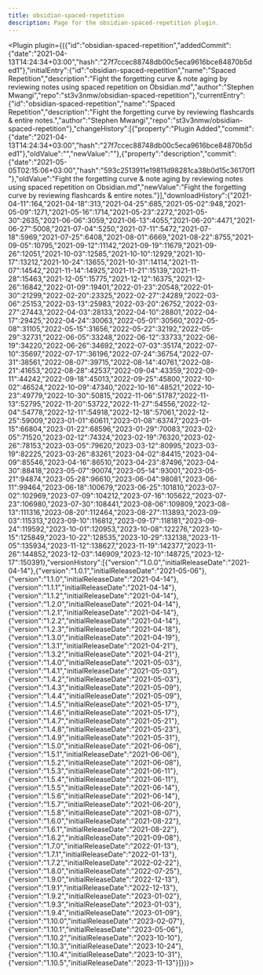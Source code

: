 ---
title: obsidian-spaced-repetition
description: Page for the obsidian-spaced-repetition plugin.
---


<Plugin plugin={({"id":"obsidian-spaced-repetition","addedCommit":{"date":"2021-04-13T14:24:34+03:00","hash":"27f7ccec88748db00c5eca9616bce84870b5ded1"},"initialEntry":{"id":"obsidian-spaced-repetition","name":"Spaced Repetition","description":"Fight the forgetting curve & note aging by reviewing notes using spaced repetition on Obsidian.md","author":"Stephen Mwangi","repo":"st3v3nmw/obsidian-spaced-repetition"},"currentEntry":{"id":"obsidian-spaced-repetition","name":"Spaced Repetition","description":"Fight the forgetting curve by reviewing flashcards & entire notes.","author":"Stephen Mwangi","repo":"st3v3nmw/obsidian-spaced-repetition"},"changeHistory":[{"property":"Plugin Added","commit":{"date":"2021-04-13T14:24:34+03:00","hash":"27f7ccec88748db00c5eca9616bce84870b5ded1"},"oldValue":"","newValue":""},{"property":"description","commit":{"date":"2021-05-05T02:15:06+03:00","hash":"593c2513911e19811d98281ca38b0d15c36170f1"},"oldValue":"Fight the forgetting curve & note aging by reviewing notes using spaced repetition on Obsidian.md","newValue":"Fight the forgetting curve by reviewing flashcards & entire notes."}],"downloadHistory":{"2021-04-11":164,"2021-04-18":313,"2021-04-25":685,"2021-05-02":948,"2021-05-09":1271,"2021-05-16":1714,"2021-05-23":2272,"2021-05-30":2635,"2021-06-06":3059,"2021-06-13":4055,"2021-06-20":4471,"2021-06-27":5008,"2021-07-04":5250,"2021-07-11":5472,"2021-07-18":5969,"2021-07-25":6408,"2021-08-01":6669,"2021-08-22":8755,"2021-09-05":10795,"2021-09-12":11142,"2021-09-19":11679,"2021-09-26":12051,"2021-10-03":12585,"2021-10-10":12929,"2021-10-17":13212,"2021-10-24":13655,"2021-10-31":14114,"2021-11-07":14542,"2021-11-14":14925,"2021-11-21":15139,"2021-11-28":15463,"2021-12-05":15775,"2021-12-12":16375,"2021-12-26":16842,"2022-01-09":19401,"2022-01-23":20548,"2022-01-30":21299,"2022-02-20":23325,"2022-02-27":24289,"2022-03-06":25153,"2022-03-13":25983,"2022-03-20":26752,"2022-03-27":27443,"2022-04-03":28133,"2022-04-10":28801,"2022-04-17":29425,"2022-04-24":30063,"2022-05-01":30560,"2022-05-08":31105,"2022-05-15":31656,"2022-05-22":32192,"2022-05-29":32731,"2022-06-05":33248,"2022-06-12":33733,"2022-06-19":34220,"2022-06-26":34692,"2022-07-03":35174,"2022-07-10":35697,"2022-07-17":36196,"2022-07-24":36754,"2022-07-31":38561,"2022-08-07":39715,"2022-08-14":40761,"2022-08-21":41653,"2022-08-28":42537,"2022-09-04":43359,"2022-09-11":44242,"2022-09-18":45013,"2022-09-25":45800,"2022-10-02":46524,"2022-10-09":47340,"2022-10-16":48521,"2022-10-23":49779,"2022-10-30":50815,"2022-11-06":51787,"2022-11-13":52795,"2022-11-20":53722,"2022-11-27":54556,"2022-12-04":54778,"2022-12-11":54918,"2022-12-18":57061,"2022-12-25":59009,"2023-01-01":60611,"2023-01-08":63747,"2023-01-15":66804,"2023-01-22":68596,"2023-01-29":70083,"2023-02-05":71520,"2023-02-12":74324,"2023-02-19":76320,"2023-02-26":78153,"2023-03-05":79620,"2023-03-12":80995,"2023-03-19":82225,"2023-03-26":83261,"2023-04-02":84415,"2023-04-09":85546,"2023-04-16":86510,"2023-04-23":87496,"2023-04-30":88418,"2023-05-07":90074,"2023-05-14":93001,"2023-05-21":94874,"2023-05-28":96610,"2023-06-04":98081,"2023-06-11":99464,"2023-06-18":100679,"2023-06-25":101810,"2023-07-02":102969,"2023-07-09":104212,"2023-07-16":105622,"2023-07-23":106980,"2023-07-30":108441,"2023-08-06":109809,"2023-08-13":111316,"2023-08-20":112464,"2023-08-27":113893,"2023-09-03":115313,"2023-09-10":116812,"2023-09-17":118181,"2023-09-24":119592,"2023-10-01":120953,"2023-10-08":122276,"2023-10-15":125849,"2023-10-22":128535,"2023-10-29":132138,"2023-11-05":135934,"2023-11-12":138627,"2023-11-19":142377,"2023-11-26":144852,"2023-12-03":146909,"2023-12-10":148725,"2023-12-17":150391},"versionHistory":[{"version":"1.0.0","initialReleaseDate":"2021-04-14"},{"version":"1.0.1","initialReleaseDate":"2021-05-06"},{"version":"1.1.0","initialReleaseDate":"2021-04-14"},{"version":"1.1.1","initialReleaseDate":"2021-04-14"},{"version":"1.1.2","initialReleaseDate":"2021-04-14"},{"version":"1.2.0","initialReleaseDate":"2021-04-14"},{"version":"1.2.1","initialReleaseDate":"2021-04-14"},{"version":"1.2.2","initialReleaseDate":"2021-04-14"},{"version":"1.2.3","initialReleaseDate":"2021-04-18"},{"version":"1.3.0","initialReleaseDate":"2021-04-19"},{"version":"1.3.1","initialReleaseDate":"2021-04-21"},{"version":"1.3.2","initialReleaseDate":"2021-04-21"},{"version":"1.4.0","initialReleaseDate":"2021-05-03"},{"version":"1.4.1","initialReleaseDate":"2021-05-03"},{"version":"1.4.2","initialReleaseDate":"2021-05-03"},{"version":"1.4.3","initialReleaseDate":"2021-05-09"},{"version":"1.4.4","initialReleaseDate":"2021-05-09"},{"version":"1.4.5","initialReleaseDate":"2021-05-17"},{"version":"1.4.6","initialReleaseDate":"2021-05-17"},{"version":"1.4.7","initialReleaseDate":"2021-05-21"},{"version":"1.4.8","initialReleaseDate":"2021-05-23"},{"version":"1.4.9","initialReleaseDate":"2021-05-31"},{"version":"1.5.0","initialReleaseDate":"2021-06-06"},{"version":"1.5.1","initialReleaseDate":"2021-06-06"},{"version":"1.5.2","initialReleaseDate":"2021-06-08"},{"version":"1.5.3","initialReleaseDate":"2021-06-11"},{"version":"1.5.4","initialReleaseDate":"2021-06-11"},{"version":"1.5.5","initialReleaseDate":"2021-06-14"},{"version":"1.5.6","initialReleaseDate":"2021-06-14"},{"version":"1.5.7","initialReleaseDate":"2021-06-20"},{"version":"1.5.8","initialReleaseDate":"2021-08-07"},{"version":"1.6.0","initialReleaseDate":"2021-08-22"},{"version":"1.6.1","initialReleaseDate":"2021-08-22"},{"version":"1.6.2","initialReleaseDate":"2021-09-08"},{"version":"1.7.0","initialReleaseDate":"2022-01-13"},{"version":"1.7.1","initialReleaseDate":"2022-01-13"},{"version":"1.7.2","initialReleaseDate":"2022-02-22"},{"version":"1.8.0","initialReleaseDate":"2022-07-25"},{"version":"1.9.0","initialReleaseDate":"2022-12-13"},{"version":"1.9.1","initialReleaseDate":"2022-12-13"},{"version":"1.9.2","initialReleaseDate":"2023-01-02"},{"version":"1.9.3","initialReleaseDate":"2023-01-03"},{"version":"1.9.4","initialReleaseDate":"2023-01-09"},{"version":"1.10.0","initialReleaseDate":"2023-02-07"},{"version":"1.10.1","initialReleaseDate":"2023-05-06"},{"version":"1.10.2","initialReleaseDate":"2023-10-10"},{"version":"1.10.3","initialReleaseDate":"2023-10-24"},{"version":"1.10.4","initialReleaseDate":"2023-10-31"},{"version":"1.10.5","initialReleaseDate":"2023-11-13"}]})}></Plugin>